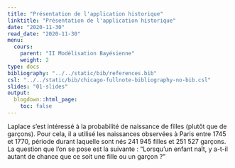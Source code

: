```yaml
---
title: "Présentation de l'application historique"
linktitle: "Présentation de l'application historique"
date: "2020-11-30"
read_date: "2020-11-30"
menu:
  cours:
    parent: "II Modélisation Bayésienne"
    weight: 2
type: docs
bibliography: "../../static/bib/references.bib"
csl: "../../static/bib/chicago-fullnote-bibliography-no-bib.csl"
slides: "01-slides"
output:
  blogdown::html_page:
    toc: false
---
```


Laplace s'est intéressé à la probabilité de naissance de filles (plutôt que de garçons). Pour cela, il a utilisé les naissances observées à Paris entre 1745 et 1770, période durant laquelle sont nés 241 945 filles et 251 527 garçons. La question que l'on se pose est la suivante : "Lorsqu'un enfant naît, y a-t-il autant de chance que ce soit une fille ou un garçon ?"


